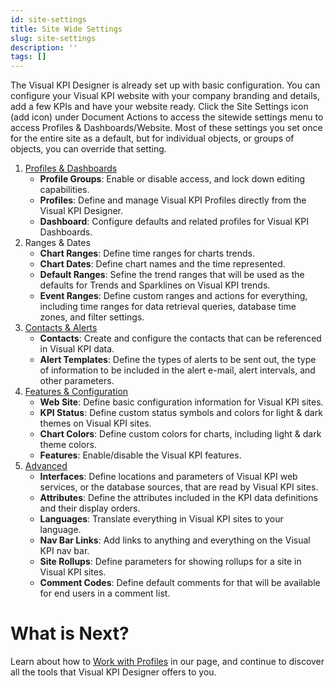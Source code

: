 ```yaml
---
id: site-settings
title: Site Wide Settings
slug: site-settings
description: ''
tags: []
---
```



The Visual KPI Designer is already set up with basic configuration. You can configure your Visual KPI website with your company branding and details, add a few KPIs and have your website ready. Click the Site Settings icon (add icon) under Document Actions to access the sitewide settings menu to access Profiles & Dashboards/Website. Most of these settings you set once for the entire site as a default, but for individual objects, or groups of objects, you can override that setting. 

1. [Profiles & Dashboards](/docs/visual-kpi-design/authoring/profiles-dashboards)
    - **Profile Groups**: Enable or disable access, and lock down editing capabilities. 
    - **Profiles**: Define and manage Visual KPI Profiles directly from the Visual KPI Designer. 
    - **Dashboard**: Configure defaults and related profiles for Visual KPI Dashboards.
2. Ranges & Dates
    - **Chart Ranges**: Define time ranges for charts trends.
    - **Chart Dates**: Define chart names and the time represented.
    - **Default Ranges**: Sefine the trend ranges that will be used as the defaults for Trends and Sparklines on Visual KPI trends.
    - **Event Ranges**: Define custom ranges and actions for everything, including time ranges for data retrieval queries, database time zones, and filter settings.
3. [Contacts & Alerts](/docs/visual-kpi-design/authoring/contacts-alerts)
    - **Contacts**: Create and configure the contacts that can be referenced in Visual KPI data.
    - **Alert Templates**: Define the types of alerts to be sent out, the type of information to be included in the alert e-mail, alert intervals, and other parameters.
4. [Features & Configuration](/docs/visual-kpi-design/authoring/features-config)
    - **Web Site**: Define basic configuration information for Visual KPI sites.
    - **KPI Status**: Define custom status symbols and colors for light & dark themes on Visual KPI sites.
    - **Chart Colors**: Define custom colors for charts, including light & dark theme colors.
    - **Features**: Enable/disable the Visual KPI features.
5. [Advanced](/docs/visual-kpi-design/authoring/advanced)
    - **Interfaces**: Define locations and parameters of Visual KPI web services, or the database sources, that are read by Visual KPI sites.
    - **Attributes**: Define the attributes included in the KPI data definitions and their display orders.
    - **Languages**: Translate everything in Visual KPI sites to your language.
    - **Nav Bar Links**: Add links to anything and everything on the Visual KPI nav bar.
    - **Site Rollups**: Define parameters for showing rollups for a site in Visual KPI sites.
    - **Comment Codes**: Define default comments for that will be available for end users in a comment list. 

<StylizedImage
  imgURL="img/site-settings/options-menu-small.png"
  alt="Visual Designer Options Menu"
/>

# What is Next?

Learn about how to [Work with Profiles](www.google.com) in our page, and continue to discover all the tools that Visual KPI Designer offers to you.